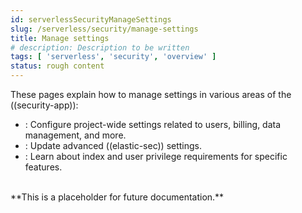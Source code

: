 ```yaml
---
id: serverlessSecurityManageSettings
slug: /serverless/security/manage-settings
title: Manage settings
# description: Description to be written
tags: [ 'serverless', 'security', 'overview' ]
status: rough content
---
```



<RoughContent />

These pages explain how to manage settings in various areas of the ((security-app)):

* <DocLink id="serverlessSecurityProjectSettings" />: Configure project-wide settings related to users, billing, data management, and more.
* <DocLink id="serverlessSecurityAdvancedSettings" />: Update advanced ((elastic-sec)) settings.
* <DocLink id="serverlessSecuritySecRequirements" />: Learn about index and user privilege requirements for specific features.

<DocCallOut>
<DocText textAlign="center"><br />**This is a placeholder for future documentation.**<br /><br /></DocText>
</DocCallOut>
